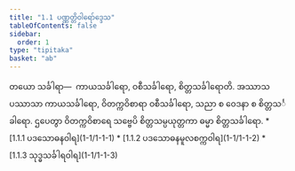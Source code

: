 ```yaml
---
title: "1.1 ပဏ္ဏတ္တိဝါရော်ဒ္ဒေသ"
tableOfContents: false
sidebar:
  order: 1
type: "tipitaka"
basket: "ab"
---
```



<DynamicBreadcrumb />

<Division number="1">

<Paragraph number="2">
တယော သင်္ခါရာ—  ကာယသင်္ခါရော, ဝစီသင်္ခါရော, စိတ္တသင်္ခါရောတိ. အဿာသပဿာသာ ကာယသင်္ခါရော, ဝိတက္ကဝိစာရာ ဝစီသင်္ခါရော, သညာ စ ဝေဒနာ စ စိတ္တသင်္ခါရော. ဌပေတွာ ဝိတက္ကဝိစာရေ သဗ္ဗေပိ စိတ္တသမ္ပယုတ္တကာ ဓမ္မာ စိတ္တသင်္ခါရော.

</Paragraph>
</Division>

<TableOfContents>
* [1.1.1 ပဒသောဓနဝါရ](1-1/1-1-1)
* [1.1.2 ပဒသောဓနမူလစက္ကဝါရ](1-1/1-1-2)
* [1.1.3 သုဒ္ဓသင်္ခါရဝါရ](1-1/1-1-3)
</TableOfContents>